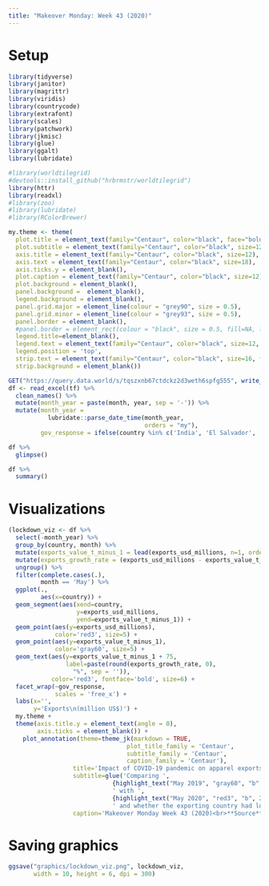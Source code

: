 ```yaml
---
title: "Makeover Monday: Week 43 (2020)"
---
```


# Setup

```r
library(tidyverse)
library(janitor)
library(magrittr)
library(viridis)
library(countrycode)
library(extrafont)
library(scales)
library(patchwork)
library(jkmisc)
library(glue)
library(ggalt)
library(lubridate)

#library(worldtilegrid)
#devtools::install_github("hrbrmstr/worldtilegrid")
library(httr)
library(readxl)
#library(zoo)
#library(lubridate)
#library(RColorBrewer)
```

```r
my.theme <- theme(
  plot.title = element_text(family="Centaur", color="black", face="bold", size=24, hjust=0), 
  plot.subtitle = element_text(family="Centaur", color="black", size=12, hjust=0), 
  axis.title = element_text(family="Centaur", color="black", size=12), 
  axis.text = element_text(family="Centaur", color="black", size=18), 
  axis.ticks.y = element_blank(), 
  plot.caption = element_text(family="Centaur", color="black", size=12), 
  plot.background = element_blank(),
  panel.background =  element_blank(), 
  legend.background = element_blank(), 
  panel.grid.major = element_line(colour = "grey90", size = 0.5),
  panel.grid.minor = element_line(colour = "grey93", size = 0.5),
  panel.border = element_blank(), 
  #panel.border = element_rect(colour = "black", size = 0.5, fill=NA, linetype = 1),
  legend.title=element_blank(), 
  legend.text = element_text(family="Centaur", color="black", size=12, hjust=0),
  legend.position = 'top',
  strip.text = element_text(family="Centaur", color="black", size=16, face = 'bold'),
  strip.background = element_blank())
```

```r
GET("https://query.data.world/s/tqszxnb67ctdckz2d3weth6spfg555", write_disk(tf <- tempfile(fileext = ".xlsx")))
df <- read_excel(tf) %>% 
  clean_names() %>% 
  mutate(month_year = paste(month, year, sep = '-')) %>% 
  mutate(month_year = 
           lubridate::parse_date_time(month_year,
                                      orders = "my"),
         gov_response = ifelse(country %in% c('India', 'El Salvador', 'Honduras'), 'Strict Lockdowns', 'No or Weak/Partial Lockdowns'))
```

```r
df %>% 
  glimpse()
```

```r
df %>% 
  summary()
```

# Visualizations  

```r
(lockdown_viz <- df %>% 
  select(-month_year) %>% 
  group_by(country, month) %>% 
  mutate(exports_value_t_minus_1 = lead(exports_usd_millions, n=1, order_by = -year)) %>% 
  mutate(exports_growth_rate = (exports_usd_millions - exports_value_t_minus_1) / exports_usd_millions * 100) %>% 
  ungroup() %>% 
  filter(complete.cases(.),
         month == 'May') %>% 
  ggplot(.,
         aes(x=country)) + 
  geom_segment(aes(xend=country,
                   y=exports_usd_millions,
                   yend=exports_value_t_minus_1)) + 
  geom_point(aes(y=exports_usd_millions),
             color='red3', size=5) + 
  geom_point(aes(y=exports_value_t_minus_1),
             color='gray60', size=5) + 
  geom_text(aes(y=exports_value_t_minus_1 + 75,
                label=paste(round(exports_growth_rate, 0), 
                  "%", sep = '')),
            color='red3', fontface='bold', size=6) + 
  facet_wrap(~gov_response,
             scales = 'free_x') + 
  labs(x='',
       y='Exports\n(million US$)') + 
  my.theme + 
  theme(axis.title.y = element_text(angle = 0),
        axis.ticks = element_blank()) + 
    plot_annotation(theme=theme_jk(markdown = TRUE,
                                 plot_title_family = 'Centaur',
                                 subtitle_family = 'Centaur',
                                 caption_family = 'Centaur'),
                  title='Impact of COVID-19 pandemic on apparel exports to the United States',
                  subtitle=glue('Comparing ', 
                             {highlight_text("May 2019", "gray60", "b", 24)}, 
                             ' with ',
                             {highlight_text("May 2020", "red3", "b", 24)},
                             ' and whether the exporting country had lockdowns in place'), 
                  caption='Makeover Monday Week 43 (2020)<br>**Source**: OTEXA'))
```

# Saving graphics  

```r
ggsave("graphics/lockdown_viz.png", lockdown_viz,
       width = 10, height = 6, dpi = 300)
```
